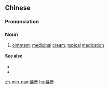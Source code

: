 {{also|药膏}}
==Chinese==
{{zh-forms|s=药膏}}

===Pronunciation===
{{zh-pron
|m=yàogāo
|c=joek6 gou1
|mn=io̍h-ko
|h=pfs=yo̍k-kâu
|cat=n
}}

===Noun===
{{zh-noun}}

# [[ointment]]; [[medicinal]] [[cream]]; [[topical]] [[medication]]

====See also====
* {{zh-l|乳膏}}
* {{zh-l|軟膏}}

{{zh-cat|Medicine}}

[[zh-min-nan:藥膏]]
[[hu:藥膏]]